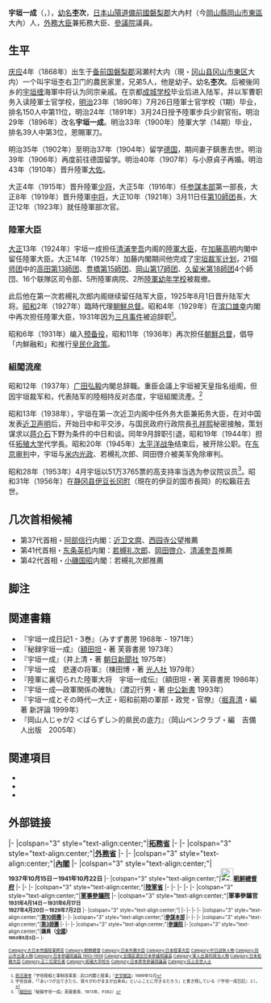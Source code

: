 {{Infobox officeholder
|name =宇垣 一成
|image =Kazushige Ugaki with signature.jpg
|image_size = 200
|caption =
| office    = {{EOJ}}第12任[[拓務省|拓務大臣]]
| term_start= 1938年5月26日
| term_end = 1938年9月30日
| primeminister=[[近衛文麿|近衛文麿]]
| predecessor ={{link-ja|大谷尊由|大谷尊由}}
| successor = 近衛文麿
| office1   = {{EOJ}}第41任[[外務大臣_(日本)|外務大臣]]
| term_start1= 1938年5月26日
| term_end1 = 1938年9月30日
| primeminister1=[[近衛文麿|近衛文麿]]
| predecessor1 =[[廣田弘毅|廣田弘毅]]
| successor1 = 近衛文麿
| office2   = {{EOJ}}[[朝鮮總督|朝鮮總督]]代理、第6任[[朝鮮總督|朝鮮總督]]
| term_start2= 1931年6月17日
| term_end2 = 1936年8月5日
| predecessor2 =[[齋藤實|齋藤實]]
| successor2 = [[南次郎|南次郎]]
| term_start3= 1927年4月15日
| term_end3 = 1927年10月1日
| predecessor3 =齋藤實
| successor3 = [[山梨半造|山梨半造]]
| office4   = {{EOJ}}第17、19任[[陸軍大臣|陸軍大臣]]
| term_start4= 1929年7月2日
| term_end4 = 1931年4月14日
| primeminister4=[[濱口雄幸|濱口雄幸]]
| predecessor4 =[[白川義則|白川義則]]
| successor4 = [[南次郎|南次郎]]
| term_start5= 1924年1月7日
| term_end5 = 1927年4月20日
| primeminister5=[[清浦奎吾|清浦奎吾]]<br>[[加藤高明|加藤高明]]<br>[[若槻礼次郎|若槻礼次郎]]
| predecessor5 =[[田中義一|田中義一]]
| successor5 = 白川義則
|office6     = {{JPN}}[[參議院_(日本)|參議院]]議員
|term_start6  = 1953年5月3日
|term_end6   = {{box|1956年4月30日}}
|predecessor6 =
|successor6   = {{link-ja|柴谷要|柴谷要}}（補選）
|constituency6= [[日本參議院全國區|全國區]]
| birth_date= {{birth date|1868|8|9}}
| birth_place = {{JPN}}[[備前国|備前国]][[磐梨郡|磐梨郡]]大内村<br>（現[[岡山縣|岡山縣]][[岡山市|岡山市]][[東区_(岡山市)|東区]]）
| death_date = {{death date and age|1956|4|30|1868|8|9}}
| death_place = {{JPN}}[[静岡縣|静岡縣]][[田方郡|田方郡]]{{link-ja|伊豆長岡町|伊豆長岡町}}<br>（現[[伊豆之国市|伊豆之国市]]）
|resting_place ={{JPN}}[[東京都|東京都]]{{link-ja|多磨靈園|多磨霊園}}
|occupation=[[軍人|軍人]]
|relatives = {{link-ja|小原芳次郎|小原芳次郎}}（岳父）
|party = [[無黨籍|無黨籍]]
|nationality = {{JPN}}
|allegiance ={{EOJ}}
|alma_mater = [[陸軍大学校|陸軍大学校]]
|branch = [[image:War_flag_of_the_Imperial_Japanese_Army.svg|20px]] [[大日本帝国陆军|大日本帝国陆军]]
|rank =[[File:Japan-army-1938-1945_17-1-.gif|25px]] [[陆军大将|陆军大将]]
|serviceyears= 1891年-1931年
|unit ={{plainlist |
*[[參謀本部_(大日本帝國)|參謀本部]]
*[[第10師團|第10師團]]
}}
|commands ={{plainlist |
*[[參謀本部_(大日本帝國)|參謀本部]]第一部長
*[[第10師團|第10師團]]師團長}}
|battles =
|awards = {{plainlist |
*功四級[[金鵄勳章|金鵄勳章]]
*[[勳一等旭日大綬章|勳一等旭日大綬章]]}}
|signature =
}}
{{Japanese|japanese=宇垣 一成|kana=うがき かずしげ|romaji=Ugaki Kazushige}}
'''宇垣一成'''（{{jpn|j=宇垣 一成|hg=うがき かずしげ|rm=Ugaki Kazushige}}，{{bd|1868年|8月9日|1956年|4月30日|Ugaki Kazushige}}），[[幼名|幼名]]'''杢次'''，[[日本|日本]][[山陽道|山陽道]][[備前國|備前國]][[磐梨郡|磐梨郡]]大內村（今[[岡山縣|岡山縣]][[岡山市|岡山市]][[東區_(岡山市)|東區]]{{link-ja|瀨戶町|瀬戸町瀬戸}}大內）人，[[外務大臣_(日本)|外務大臣]]兼拓務大臣、[[參議院_(日本)|參議院]]議員。

== 生平 ==

[[庆应|庆应]]4年（1868年）出生于[[备前国|备前国]][[磐梨郡|磐梨郡]]潟瀬村大内（現・[[冈山县|冈山县]][[冈山市|冈山市]][[東區_(岡山市)|東区]]{{link-ja|瀬戸町|瀬戸 (岡山市)}}大内）一个叫宇垣杢右卫门的農民家里，兄弟5人，他是幼子。幼名'''杢次'''。后被後同乡的[[宇垣缠|宇垣缠]]海軍中将认为同宗亲戚。在京都[[成城学校|成城学校]]毕业后进入陆军，并以军曹职务入读陸軍士官学校，[[明治|明治]]23年（1890年）7月26日陸軍士官学校（1期）毕业，排名150人中第11位，明治24年（1891年）3月24日授予陸軍步兵少尉官衔。明治29年（1896年）改名'''宇垣一成'''。明治33年（1900年）陸軍大学（14期）毕业，排名39人中第3位，恩賜軍刀。

明治35年（1902年）至明治37年（1904年）留学[[德国|德国]]，期间妻子鎮惠去世。明治39年（1906年）再度前往德国留学。明治40年（1907年）与小原貞子再婚。明治43年（1910年）晋升陸軍[[大佐|大佐]]。

大正4年（1915年）晋升陸軍[[少将|少将]]，大正5年（1916年）任[[参謀本部|参謀本部]]第一部長，大正8年（1919年）晋升陸軍[[中将|中将]]，大正10年（1921年）3月11日任[[第10师团|第10師团]]長，大正12年（1923年）就任陸軍部次官。

===陸軍大臣===
[[大正|大正]]13年（1924年）宇垣一成担任[[清浦奎吾|清浦奎吾]]内阁的[[陸軍大臣|陸軍大臣]]，在[[加藤高明|加藤高明]]内閣中留任陸軍大臣。大正14年（1925年）加藤内閣期间他完成了[[宇垣裁军|宇垣裁军计划]]，21個[[师团|师团]]中的[[高田市|高田]][[第13师团_(日本陆军)|第13師团]]、[[豊橋市|豊橋]][[第15师团_(日本陆军)|第15師团]]、[[冈山市|岡山]][[第17師團|第17師团]]、[[久留米市|久留米]][[第18师团|第18師团]]4个師団、16个联隊区司令部、5所陸軍病院、2所[[陸軍幼年学校|陸軍幼年学校]]被裁撤。

此后他在第一次若槻礼次郎内阁继续留任陆军大臣，1925年8月1日晋升陆军大将。[[昭和|昭和]]2年（1927年）臨時代理[[朝鮮总督|朝鮮总督]]。昭和4年（1929年）在[[滨口雄幸|滨口雄幸]]内閣中再次担任陸軍大臣，1931年因为[[三月事件|三月事件]]被迫辞职<ref>[[照沼康孝|照沼康孝]]「宇垣陸相と軍制改革案 : 浜口内閣と陸軍」『[[史学雑誌|史学雑誌]]』1989年12月</ref>。

昭和6年（1931年）编入[[预备役|预备役]]，昭和11年（1936年）再次担任[[朝鮮总督|朝鮮总督]]，倡导「内鮮融和」和推行[[皇民化政策|皇民化政策]]。

===組閣流産===
昭和12年（1937年）[[广田弘毅|广田弘毅]]内閣总辞職。重臣会議上宇垣被天皇指名组阁，但因宇垣裁军和{{link-ja|三月事件 (日本)|三月事件|三月事件}}，代表陆军的陸相持反对态度，宇垣組閣流產。<ref>宇垣自身、「「あいつが出てきたら、我々がわがままが出来ぬ」といふことに尽きるだろう」と書き残している（『宇垣一成日記』２）。</ref>

昭和13年（1938年），宇垣在第一次近卫内阁中任外务大臣兼拓务大臣，在对中国发表[[近卫声明|近卫声明]]后，开始日中和平交渉，与国民政府行政院長[[孔祥熙|孔祥熙]]秘密接触，策划谋求以[[蒋介石|蒋介石]]下野为条件的中日和谈。同年9月辞职引退，昭和19年（1944年）担任[[拓殖大学|拓殖大学]]代学長。昭和20年（1945年）[[太平洋战争|太平洋战争]]结束后，被开除公职。在[[东京审判|东京审判]]中，宇垣与[[米内光政|米内光政]]、若槻礼次郎、岡田啓介被美军免除审判。

昭和28年（1953年）4月宇垣以51万3765票的高支持率当选为参议院议员<ref>（[[額田坦|額田坦]]『秘録宇垣一成』芙蓉書房、1973年、P382）</ref>。昭和31年（1956年）在[[静冈县|静冈县]][[伊豆长冈町|伊豆长冈町]]（現在的伊豆的国市長岡）的松籟荘去世。

==几次首相候補==
* 第37代首相・[[阿部信行|阿部信行]]内閣：[[近卫文麿|近卫文麿]]、[[西园寺公望|西园寺公望]]推薦
* 第41代首相・[[东条英机|东条英机]]内閣：[[若槻禮次郎|若槻礼次郎]]、[[岡田啓介|岡田啓介]]、[[清浦奎吾|清浦奎吾]]推薦
* 第42代首相・[[小磯国昭|小磯国昭]]内閣：若槻礼次郎推薦

== 脚注 ==
{{Reflist}}

== 関連書籍 ==
*『宇垣一成日記1 - 3巻』（みすず書房 1968年 - 1971年）
*『秘録宇垣一成』（[[額田坦|額田坦]]・著 芙蓉書房 1973年）
*『宇垣一成』（井上清・著 [[朝日新聞社|朝日新聞社]] 1975年）
*『宇垣一成　悲運の将軍』（棟田博・著 [[光人社|光人社]] 1979年）
*『陸軍に裏切られた陸軍大将　宇垣一成伝』（額田坦・著 芙蓉書房 1986年）
*『宇垣一成―政軍関係の確執』（渡辺行男・著 [[中公新書|中公新書]] 1993年）
*『宇垣一成とその時代―大正・昭和前期の軍部・政党・官僚』（[[堀真清|堀真清]]・編著 新評論 1999年）
*『岡山人じゃが2 ＜ばらずし＞的県民の底力』（岡山ペンクラブ・編　吉備人出版　2005年）

== 関連項目 ==
* {{link-ja|岡山県出身人物一覧|岡山県出身の人物一覧}}
* {{link-ja|成城高等学校|成城中学校・高等学校}}
* {{link-ja|将官・佐官出身国会議員一覧|将官・佐官出身の国会議員の一覧}}

==外部链接==
{{commonscat|Kazushige Ugaki}}

{{start box}}
{{s-off}}
|-
|colspan="3" style="text-align:center;"|'''[[拓務省|拓務省]]'''
|-
{{s-before|{{link-ja|大谷尊由|大谷尊由}}}}
{{s-title|拓務大臣<br><small>1938年5月26日－1938年9月30日}}
{{s-after|[[近衞文麿|近衞文麿]]}}
|-
|colspan="3" style="text-align:center;"|'''[[日本外務省|外務省]]'''
|-
{{s-before|[[廣田弘毅|廣田弘毅]]}}
{{s-title|[[外務大臣_(日本)|外務大臣]]<br><small>1938年5月26日－1938年9月30日}}
{{s-after|近衛文麿}}
|-
|colspan="3" style="text-align:center;"|'''[[日本內閣|內閣]]'''
|-
|colspan="3" style="text-align:center;"|'''{{link-ja|内閣参議|内閣参議}}<br><small>1937年10月15日－1941年10月22日'''
|-
|colspan="3" style="text-align:center;"|'''[[File:Seal_of_the_Government-General_of_Korea.svg|25px]][[朝鮮總督府|朝鮮總督府]]'''
|-
{{s-before|[[齋藤實|齋藤實]]}}
{{s-title|[[朝鮮總督|朝鮮總督]]<br><small>1931年6月17日－1936年8月5日}}
{{s-after|[[南次郎|南次郎]]}}
|-
{{s-before|齋藤實}}
{{s-title|朝鮮總督（代理）<br><small>1927年4月15日－1927年10月1日}}
{{s-after|齋藤實}}
|-
|colspan="3" style="text-align:center;"|'''[[陸軍省|陸軍省]]'''
|-
{{s-before|[[白川義則|白川義則]]<br>[[田中義一|田中義一]]}}
{{s-title|[[陸軍大臣|陸軍大臣]]<br><small>1929年7月2日－1931年4月14日<br>1924年1月7日－1927年4月20日}}
{{s-after|南次郎<br>白川義則}}
|-
{{s-before|白川義則}}
{{s-title|陸軍次官<br><small>1923年10月10日－1924年1月7日}}
{{s-after|{{link-ja|津野一輔|津野一輔}}}}
|-
{{s-before|{{link-ja|鈴木朝資|鈴木朝資}}<br>{{link-ja|山田隆一|山田隆一}}}}
{{s-title|軍務局軍事課長<br><small>1915年1月25日－1915年8月10日<br>1911年9月10日－1913年8月31日}}
{{s-after|{{link-ja|井上幾太郎|井上幾太郎}}<br>鈴木朝資}}
|-
{{s-mil}}
|-
|colspan="3" style="text-align:center;"|'''[[軍事參議院_(日本)|軍事參議院]]'''
|-
|colspan="3" style="text-align:center;"|'''軍事參議官<br><small>1931年4月14日－1931年6月17日<br>1927年4月20日－1929年7月2日'''
|-
|colspan="3" style="text-align:center;"|'''{{link-ja|教育總監部|教育総監部}}'''
|-
{{s-before|{{link-ja|兒島惣次郎|児島惣次郎}}}}
{{s-title|本部長<br><small>1922年5月13日－1923年10月10日}}
{{s-after|津野一輔}}
|-
{{s-before|{{link-ja|浄法寺五郎|浄法寺五郎}}}}
{{s-title|[[陸軍大學校|陸軍大學校]]長<br><small>1919年4月1日－1921年3月11日}}
{{s-after|{{link-ja|星野庄三郎|星野庄三郎|星野-{庄}-三郎}}}}
|-
{{s-before|{{link-ja|河村正彥|河村正彦}}}}
{{s-title|[[陸軍步兵學校_(日本)|陸軍步兵學校]]長<br><small>1915年8月10日－1916年3月24日}}
{{s-after|兒島惣次郎}}
|-
|colspan="3" style="text-align:center;"|'''[[第10師團|第10師團]]'''
|-
{{s-before|金久保萬吉}}
{{s-title|司令官<br><small>1921年3月11日－1922年5月13日}}
{{s-after|{{link-ja|神頭勝彌|神頭勝弥}}}}
|-
|colspan="3" style="text-align:center;"|'''[[參謀本部_(大日本帝國)|參謀本部]]'''
|-
{{s-before|{{link-ja|菊池慎之助|菊池慎之助}}}}
{{s-title|總務部長<br><small>1918年10月10日－1919年4月1日}}
{{s-after|{{link-ja|中島正武|中島正武}}}}
|-
{{s-before|{{link-ja|尾野實信|尾野実信}}}}
{{s-title|第一部長<br><small>1916年3月24日－1919年1月15日}}
{{s-after|[[武藤信義|武藤信義]]}}
|-
|colspan="3" style="text-align:center;"|'''[[第3師團|第3師團]]'''
|-
{{s-before|[[梨本宮守正王|梨本宮守正王]]}}
{{s-title|[[步兵第6聯隊|步兵第6聯隊]]長<br><small>1913年8月31日－1915年1月25日}}
{{s-after|-{庄}-田達次郎}}
|-
{{s-par}}
|-
|colspan="3" style="text-align:center;"|'''[[參議院_(日本)|參議院]]'''
|-
|colspan="3" style="text-align:center;"|'''議員（[[參議院全國區|全國]]）<br><small>1953年5月3日－{{box|1956年4月30日}}'''
|-
{{end box}}

{{拓務大臣|1938}}
{{外務大臣|1938}}
{{朝鲜总督|1931－1936、1927}}
{{陸軍大臣|1929－1931、1924－1927}}
{{日本陸軍大將}}

{{Authority control}}
{{DEFAULTSORT:Ugaki Kazushige}}
[[Category:大日本帝國陸軍將官|Category:大日本帝國陸軍將官]]
[[Category:朝鮮總督|Category:朝鮮總督]]
[[Category:日本外務大臣|Category:日本外務大臣]]
[[Category:日本陸軍大臣|Category:日本陸軍大臣]]
[[Category:中日战争人物|Category:中日战争人物]]
[[Category:冈山市出身人物|Category:冈山市出身人物]]
[[Category:日本參議院議員_1953–1959|Category:日本參議院議員 1953–1959]]
[[Category:全國區選出日本參議院議員|Category:全國區選出日本參議院議員]]
[[Category:軍人出身的政治人物|Category:軍人出身的政治人物]]
[[Category:日本拓務大臣|Category:日本拓務大臣]]
[[Category:正二位受位者|Category:正二位受位者]]
[[Category:拓殖大学校长|Category:拓殖大学校长]]
[[Category:日本男性參議院議員|Category:日本男性參議院議員]]
[[Category:任上去世人士|Category:任上去世人士]]